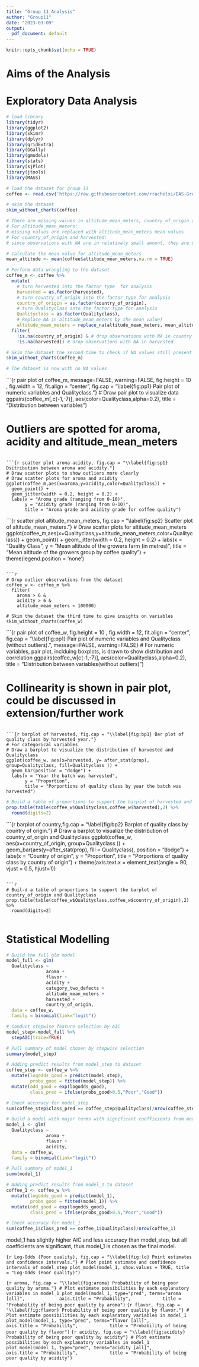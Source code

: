 ```yaml
---
title: "Group_11_Analysis"
author: "Group11"
date: "2023-03-09"
output:
  pdf_document: default
---
```


```r
knitr::opts_chunk$set(echo = TRUE)

```

# Aims of the Analysis

# Exploratory Data Analysis

```r
# load library
library(tidyr)
library(ggplot2)
library(skimr)
library(dplyr)
library(gridExtra)
library(GGally)
library(gmodels)
library(stats)
library(sjPlot)
library(jtools)
library(MASS)

# load the dataset for group 11
coffee <- read.csv('https://raw.githubusercontent.com/rrachelxi/DAS-Group-11/main/dataset11.csv')
```


```r
# skim the dataset
skim_without_charts(coffee)

# There are missing values in altitude_mean_meters, country_of_origin and harvested
# For altitude_mean_meters:
# missing values are replaced with altitude_mean_meters mean values
# For country_of_origin and harvested:
# since observations with NA are in relatively small amount, they are dropped
```

```r
# Calculate the mean value for altitude_mean_meters
mean_altitude <- mean(coffee$altitude_mean_meters,na.rm = TRUE)

# Perform data wrangling to the dataset
coffee_m <- coffee %>%
  mutate(
    # turn harvested into the factor type  for analysis
    harvested = as.factor(harvested), 
    # turn country_of_origin into the factor type for analysis
    country_of_origin = as.factor(country_of_origin), 
    # turn Qualityclass into the factor type for analysis
    Qualityclass = as.factor(Qualityclass), 
    # Replace NA in altitude_mean_meters by the mean value)
    altitude_mean_meters = replace_na(altitude_mean_meters, mean_altitude)) %>% 
  filter(
    !is.na(country_of_origin) & # drop observations with NA in country_of_origin
    !is.na(harvested)) # drop observations with NA in harvested

# Skim the dataset the second time to check if NA values still present
skim_without_charts(coffee_m)

# The dataset is now with no NA values
```


```{r pair plot of coffee_m, message=FALSE, warning=FALSE, fig.height = 10 , fig.width = 12, fit.align = "center", fig.cap = "\\label{fig:pp1} Pair plot of numeric variables and Qualityclass."}
# Draw pair plot to visualize data
ggpairs(coffee_m[,c(-1,-7)], 
        aes(color=Qualityclass,alpha=0.2), 
        title = "Distribution between variables")

# Outliers are spotted for aroma, acidity and altitude_mean_meters
```

```{r scatter plot aroma acidity, fig.cap = "\\label{fig:sp1} Dsitribution between aroma and acidity."}
# Draw scatter plots to show outliers more clearly
# Draw scatter plots for aroma and acidity
ggplot(coffee_m,aes(x=aroma,y=acidity,color=Qualityclass)) +
  geom_point() +
  geom_jitter(width = 0.2, height = 0.2) +
  labs(x = "Aroma grade (ranging from 0-10)", 
       y = "Acidity grade (ranging from 0-10)",
       title = "Aroma grade and acidity grade for coffee quality")
```

```{r scatter plot altitude_mean_meters, fig.cap = "\\label{fig:sp2} Scatter plot of altitude_mean_meters."}
# Draw scatter plots for altitude_mean_meters
ggplot(coffee_m,aes(x=Qualityclass,y=altitude_mean_meters,color=Qualityclass)) +
  geom_point() +
  geom_jitter(width = 0.2, height = 0.2) +
  labs(x = "Quality Class", 
       y = "Mean altitude of the growers farm (in metres)",
       title = "Mean altitude of the growers group by coffee quality") +
  theme(legend.position = 'none')
  
```

```r
# Drop outlier observations from the dataset
coffee_w <- coffee_m %>%
  filter(
    aroma > 6 & 
    acidity > 6 & 
    altitude_mean_meters < 100000)

# Skim the dataset the third time to give insights on variables
skim_without_charts(coffee_w)
```

```{r pair plot of coffee_w, fig.height = 10 , fig.width = 12, fit.align = "center", fig.cap = "\\label{fig:pp1} Pair plot of numeric variables and Qualityclass (without outliers).", message=FALSE, warning=FALSE}
# For numeric variables, pair plot, inclduing boxplots, is drawn to show distribution and correlation
ggpairs(coffee_w[c(-1,-7)], 
        aes(color=Qualityclass,alpha=0.2), 
        title = "Distribution between variables(without outliers)")

# Collinearity is shown in pair plot, could be discussed in extension/further work
```

```{r barplot of harvested, fig.cap = "\\label{fig:bp1} Bar plot of quality class by harvested year."}
# For categorical variables
# Draw a barplot to visualize the distribution of harvested and Qualityclass
ggplot(coffee_w, aes(x=harvested, y= after_stat(prop), group=Qualityclass, fill=Qualityclass )) +
  geom_bar(position = "dodge") +
  labs(x = "Year the batch was harvested",
       y = "Proportion",
       title = "Porportions of quality class by year the batch was harvested")
```

```r
# Build a table of proportions to support the barplot of harvested and Qualityclass
prop.table(table(coffee_w$Qualityclass,coffee_w$harvested),2) %>%
  round(digits=2)
```

```{r barplot of country,fig.cap = "\\label{fig:bp2} Barplot of quality class by country of origin."}
# Draw a barplot to visualize the distribution of country_of_origin and Qualityclass
ggplot(coffee_w, aes(x=country_of_origin, group=Qualityclass )) +
  geom_bar(aes(y=after_stat(prop), fill = Qualityclass),  position = "dodge") +
  labs(x = "Country of origin",
       y = "Proportion",
       title = "Porportions of quality class by country of origin") +
  theme(axis.text.x = element_text(angle = 90, vjust = 0.5, hjust=1)) 

```

```r
# Buil-d a table of proportions to support the barplot of country_of_origin and Qualityclass
prop.table(table(coffee_w$Qualityclass,coffee_w$country_of_origin),2) %>%
  round(digits=2)


```

# Statistical Modelling

```r
# Build the full glm model
model_full <- glm(
  Qualityclass ~ 
               aroma + 
               flavor +
               acidity +
               category_two_defects +
               altitude_mean_meters +
               harvested +
               country_of_origin,
  data = coffee_w,
  family = binomial(link="logit"))

# Conduct stepwise feature selection by AIC
model_step<-model_full %>%
  stepAIC(trace=TRUE)
```

```r
# Pull summary of model chosen by stepwise selection
summary(model_step)
```

```r
# Adding predict results from model_step to dataset
coffee_step <- coffee_w %>%
  mutate(logodds_good = predict(model_step),
         probs_good = fitted(model_step)) %>%
  mutate(odd_good = exp(logodds_good),
         class_pred = ifelse(probs_good>0.5,"Poor","Good"))

# Check accuracy for model_step
sum(coffee_step$class_pred == coffee_step$Qualityclass)/nrow(coffee_step)
```

```r
# Build a model with major terms with significant coefficients from model_step
model_1 <- glm(
  Qualityclass ~ 
               aroma + 
               flavor +
               acidity,
  data = coffee_w,
  family = binomial(link="logit"))

# Pull summary of model_1
summ(model_1)
```

```r
# Adding predict results from model_1 to dataset
coffee_1 <- coffee_w %>%
  mutate(logodds_good = predict(model_1),
         probs_good = fitted(model_1)) %>%
  mutate(odd_good = exp(logodds_good),
         class_pred = ifelse(probs_good>0.5,"Poor","Good"))

# Check accuracy for model_1
sum(coffee_1$class_pred == coffee_1$Qualityclass)/nrow(coffee_1)
```
model_1 has slightly higher AIC and less accuracy than model_step, but all coefficients are significant, thus model_1 is chosen as the final model.

```{r Log-Odds (Poor quality), fig.cap = "\\label{fig:lo} Point estimates and confidence intervals."}
# Plot point estimate and confidence intervals of model_step
plot_model(model_1, show.values = TRUE, title = "Log-Odds (Poor quality)")
```

```{r aroma, fig.cap = "\\label{fig:aroma} Probability of being poor quality by aroma."}
# Plot estimate possibilities by each explanatory variables in model_1
plot_model(model_1, type="pred", terms="aroma [all]", 
           axis.title = "Probability",
           title = "Probability of being poor quality by aroma")
```
```{r flavor, fig.cap = "\\label{fig:flavor} Probability of being poor quality by flavor."}
# Plot estimate possibilities by each explanatory variables in model_1
plot_model(model_1, type="pred", terms="flavor [all]", 
           axis.title = "Probability",
           title = "Probability of being poor quality by flavor")
```
```{r acidity, fig.cap = "\\label{fig:acidity} Probability of being poor quality by acidity"}
# Plot estimate possibilities by each explanatory variables in model_1
plot_model(model_1, type="pred", terms="acidity [all]", 
           axis.title = "Probability",
           title = "Probability of being poor quality by acidity")
```
